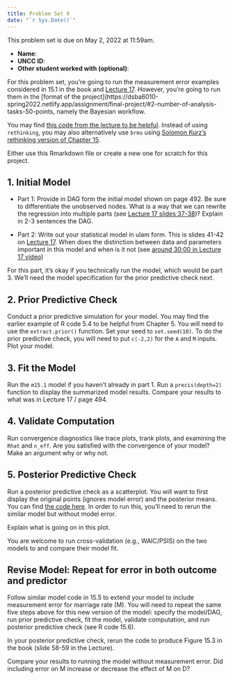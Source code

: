 ```yaml
---
title: Problem Set 9
date: "`r Sys.Date()`"
---
```


This problem set is due on May 2, 2022 at 11:59am.

- **Name**:
- **UNCC ID**: 
- **Other student worked with (optional)**:

For this problem set, you're going to run the measurement error examples considered in 15.1 in the book and [Lecture 17](https://youtu.be/lTFAB6QmwHM). However, you're going to run them in the [format of the project](https://dsba6010-spring2022.netlify.app/assignment/final-project/#2-number-of-analysis-tasks-50-points, namely the Bayesian workflow.

You may find [this code from the lecture to be helpful](https://github.com/rmcelreath/stat_rethinking_2022/blob/b75c45b35d383866aab52623c4e5dc52be78beee/scripts_animation/17_measurement_error.r#L35). Instead of using `rethinking`, you may also alternatively use `brms` using [Solomon Kurz's rethinking version of Chapter 15](https://bookdown.org/content/4857/missing-data-and-other-opportunities.html#measurement-error).

Either use this Rmarkdown file or create a new one for scratch for this project. 

## 1. Initial Model

* Part 1: Provide in DAG form the initial model shown on page 492. Be sure to differentiate the unobserved nodes. What is a way that we can rewrite the regression into multiple parts (see [Lecture 17 slides 37-38](https://files.speakerdeck.com/presentations/b657637e48814c7896ad79395a29f0a0/Lecture_17.pdf))? Explain in 2-3 sentences the DAG.

* Part 2: Write out your statistical model in ulam form. This is slides 41-42 on [Lecture 17](https://files.speakerdeck.com/presentations/b657637e48814c7896ad79395a29f0a0/Lecture_17.pdf). When does the distinction between data and parameters important in this model and when is it not (see [around 30:00 in Lecture 17 video](https://youtu.be/lTFAB6QmwHM))

For this part, it's okay if you technically run the model, which would be part 3. We'll need the model specification for the prior predictive check next.

## 2. Prior Predictive Check

Conduct a prior predictive simulation for your model. You may find the earlier example of R code 5.4 to be helpful from Chapter 5. You will need to use the `extract.prior()` function. Set your seed to `set.seed(10)`. To do the prior predictive check, you will need to put `c(-2,2)` for the `A` and `M` inputs. Plot your model.

## 3. Fit the Model

Run the `m15.1` model if you haven't already in part 1. Run a `precis(depth=2)` function to display the summarized model results. Compare your results to what was in Lecture 17 / page 494.

## 4. Validate Computation

Run convergence diagnostics like trace plots, trank plots, and examining the `Rhat` and `n_eff`. Are you satisfied with the convergence of your model? Make an argument why or why not. 

## 5. Posterior Predictive Check

Run a posterior predictive check as a scatterplot. You will want to first display the original points (ignores model error) and the posterior means. You can find [the code here](https://github.com/rmcelreath/stat_rethinking_2022/blob/b75c45b35d383866aab52623c4e5dc52be78beee/scripts_animation/17_measurement_error.r#L91). In order to run this, you'll need to rerun the similar model but without model error.

Explain what is going on in this plot.

You are welcome to run cross-validation (e.g., WAIC/PSIS) on the two models to and compare their model fit. 

## Revise Model: Repeat for error in both outcome and predictor

Follow similar model code in 15.5 to extend your model to include measurement error for marriage rate (M). You will need to repeat the same five steps above for this new version of the model: specify the model/DAG, run prior predictive check, fit the model, validate computation, and run posterior predictive check (see R code 15.6). 

In your posterior predictive check, rerun the code to produce Figure 15.3 in the book (slide 58-59 in the Lecture).

Compare your results to running the model without measurement error. Did including error on M increase or decrease the effect of M on D?

